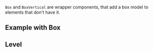 
`Box` and `BoxVertical` are wrapper components, that add a box model to elements that don't have it.

## Example with Box

<!-- TODO update example with PRs FRNT-401 & FRNT-520 -->

<!--<Playground>
  <block.L style={{ width: '400px', padding: '100px' }}>
    <Tooltip
      message={
        <Box>
          <Text>г. Комсомольск на Амуре, ул. 1-го октября, д. 145, корп. 9, кв. 16</Text>
        </Box>
      }
      position="bottom"
    >
      <Input
        leftIcon={<IconInfo />}
        name="adress"
        onChange={() => console.info('On input change')}
        type="text"
        priority="primary"
        value="г. Комсомольск на Амуре, ул. 1-го октября, д. 145, корп. 9, кв. 16"
      />
    </Tooltip>
  </block.L>
</Playground>

<Playground>
  <block.L style={{ paddingBottom: '400px' }}>
    <Tooltip
      message={
        <>
          <Box>
            <Text type="S">
              Согласие на обработку персональных данных – это письменное разрешение гражданина
              Российской Федерации, которое он дает заинтересованной стороне на получение, сбор,
              хранение и использование персональных сведений о себе.
            </Text>
          </Box>
          <Box>
            <block.S style={{ display: 'flex' }}>
              <Button
                onClick={() => alert('Hi!')}
                text="Назад"
                priority="secondary"
                outlined
                style={{ marginRight: '30px' }}
              />
              <Button onClick={() => alert('Hi!')} text="Дальше" priority="secondary" />
            </block.S>
          </Box>
        </>
      }
      position="bottom"
    >
      <State initial={false} change={(i) => !i}>
        {(value, change) => (
          <Checkbox
            checked={value}
            id="id"
            onChange={change}
            text="Согласие на обработку персональных данных"
            priority="primary"
          />
        )}
      </State>
    </Tooltip>
  </block.L>
</Playground>

## Example with VerticalBox

<Playground>
  <Accordion
    priority="primary"
    isOpen={false}
    title={
      <Box>
        <Text type="L">Short recomendation when to use accordion&nbsp;</Text>
      </Box>
    }
  >
    <BoxVertical>
      <Box>
        <Text type="S">To organize related information&nbsp;</Text>
      </Box>
      <Box>
        <Text type="S">
          To shorten pages and reduce scrolling when content is not crucial to read in full.&nbsp;
        </Text>
      </Box>
      <Box>
        <Text type="S">
          When space is at a premium and long content cannot be displayed all at once, like on a
          mobile interface or in a side panel.&nbsp;
        </Text>
      </Box>
      <Box>
        <TextArea
          name="name"
          placeholder="Please, left some comments"
          onChange={() => console.info('On textarea change')}
          priority="primary"
          overflow="hidden"
        />
      </Box>
    </BoxVertical>
  </Accordion>
</Playground>-->

## Level

<Playground>
  <Box>
    <Box>
      <Box>
        <Avatar src="https://image.flaticon.com/icons/png/512/168/168726.png" />
      </Box>
    </Box>
  </Box>
</Playground>
